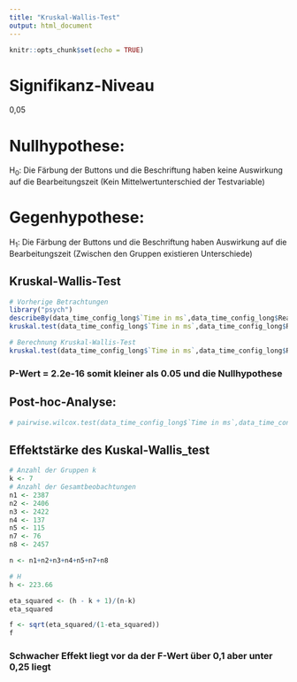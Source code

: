 ```yaml
---
title: "Kruskal-Wallis-Test"
output: html_document
---
```


```r
knitr::opts_chunk$set(echo = TRUE)
```
# Signifikanz-Niveau
0,05

# Nullhypothese:
H<sub>0</sub>: Die Färbung der Buttons und die Beschriftung haben keine Auswirkung auf die Bearbeitungszeit (Kein Mittelwertunterschied der Testvariable)

# Gegenhypothese:
H<sub>1</sub>: Die Färbung der Buttons und die Beschriftung haben Auswirkung auf die Bearbeitungszeit (Zwischen den Gruppen existieren Unterschiede)

## Kruskal-Wallis-Test 
```r
# Vorherige Betrachtungen
library("psych")
describeBy(data_time_config_long$`Time in ms`,data_time_config_long$Reaction)
kruskal.test(data_time_config_long$`Time in ms`,data_time_config_long$Reaction,data_time_config_long$R )
```

```r
# Berechnung Kruskal-Wallis-Test
kruskal.test(data_time_config_long$`Time in ms`,data_time_config_long$Reaction)
```
### P-Wert = 2.2e-16 somit kleiner als 0.05 und die Nullhypothese

## Post-hoc-Analyse:
```r
# pairwise.wilcox.test(data_time_config_long$`Time in ms`,data_time_config_long$Reaction, p.adjust="bonferroni")

```

## Effektstärke des Kuskal-Wallis_test
```r
# Anzahl der Gruppen k
k <- 7
# Anzahl der Gesamtbeobachtungen
n1 <- 2387
n2 <- 2406
n3 <- 2422
n4 <- 137
n5 <- 115
n7 <- 76
n8 <- 2457

n <- n1+n2+n3+n4+n5+n7+n8

# H 
h <- 223.66

eta_squared <- (h - k + 1)/(n-k)
eta_squared

f <- sqrt(eta_squared/(1-eta_squared))
f
```
### Schwacher Effekt liegt vor da der F-Wert über 0,1 aber unter 0,25 liegt